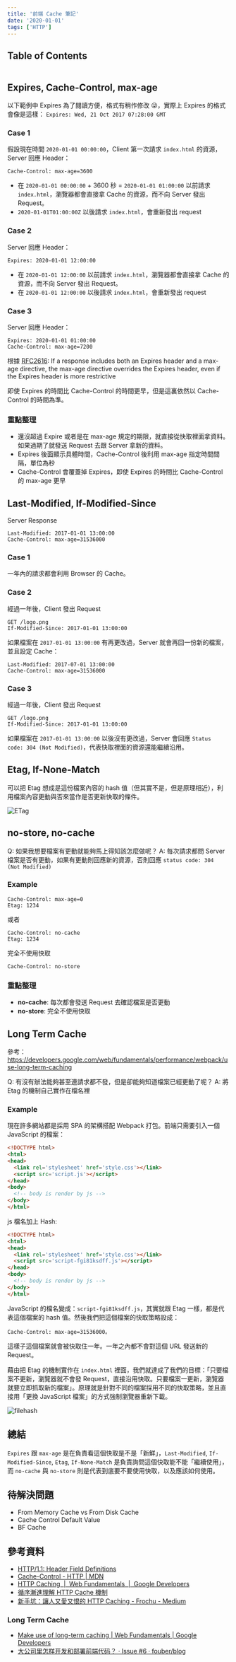 ```yaml
---
title: '前端 Cache 筆記'
date: '2020-01-01'
tags: ['HTTP']
---
```


## Table of Contents

```toc
```

## Expires, Cache-Control, max-age

以下範例中 Expires 為了閱讀方便，格式有稍作修改 😜，實際上 Expires 的格式會像是這樣： `Expires: Wed, 21 Oct 2017 07:28:00 GMT`

### Case 1

假設現在時間 `2020-01-01 00:00:00`，Client 第一次請求 `index.html` 的資源，
Server 回應 Header：

```http
Cache-Control: max-age=3600
```

- 在 `2020-01-01 00:00:00` + 3600 秒 = `2020-01-01 01:00:00` 以前請求 `index.html`，瀏覽器都會直接拿 Cache 的資源，而不向 Server 發出 Request。
- `2020-01-01T01:00:00Z` 以後請求 `index.html`，會重新發出 request

### Case 2

Server 回應 Header：

```http
Expires: 2020-01-01 12:00:00
```

- 在 `2020-01-01 12:00:00` 以前請求 `index.html`，瀏覽器都會直接拿 Cache 的資源，而不向 Server 發出 Request。
- 在 `2020-01-01 12:00:00` 以後請求 `index.html`，會重新發出 request

### Case 3

Server 回應 Header：

```http
Expires: 2020-01-01 01:00:00
Cache-Control: max-age=7200
```

根據 [RFC2616](https://www.w3.org/Protocols/rfc2616/rfc2616-sec14.html#sec14.9.3): If a response includes both an Expires header and a max-age directive, the max-age directive overrides the Expires header, even if the Expires header is more restrictive

即使 Expires 的時間比 Cache-Control 的時間更早，但是這裏依然以 Cache-Control 的時間為準。

### 重點整理

- 還沒超過 Expire 或者是在 max-age 規定的期限，就直接從快取裡面拿資料。如果過期了就發送 Request 去跟 Server 拿新的資料。
- Expires 後面顯示具體時間，Cache-Control 後利用 max-age 指定時間間隔，單位為秒
- Cache-Control 會覆蓋掉 Expires，即使 Expires 的時間比 Cache-Control 的 max-age 更早

## Last-Modified, If-Modified-Since

Server Response

```http
Last-Modified: 2017-01-01 13:00:00
Cache-Control: max-age=31536000
```

### Case 1

一年內的請求都會利用 Browser 的 Cache。

### Case 2

經過一年後，Client 發出 Request

```http
GET /logo.png
If-Modified-Since: 2017-01-01 13:00:00
```

如果檔案在 `2017-01-01 13:00:00` 有再更改過，Server 就會再回一份新的檔案，並且設定 Cache：

```http
Last-Modified: 2017-07-01 13:00:00
Cache-Control: max-age=31536000
```

### Case 3

經過一年後，Client 發出 Request

```http
GET /logo.png
If-Modified-Since: 2017-01-01 13:00:00
```

如果檔案在 `2017-01-01 13:00:00` 以後沒有更改過，Server 會回應 `Status code: 304 (Not Modified)`，代表快取裡面的資源還能繼續沿用。

## Etag, If-None-Match

可以把 Etag 想成是這份檔案內容的 hash 值（但其實不是，但是原理相近），利用檔案內容更動與否來當作是否更新快取的條件。

![ETag](../images/browser-cache/001.png)

## no-store, no-cache

Q: 如果我想要檔案有更動就能夠馬上得知該怎麼做呢？
A: 每次請求都問 Server 檔案是否有更動，如果有更動則回應新的資源，否則回應 `status code: 304 (Not Modified)`

### Example

```http
Cache-Control: max-age=0
Etag: 1234
```

或者

```http
Cache-Control: no-cache
Etag: 1234
```

完全不使用快取

```http
Cache-Control: no-store
```

### 重點整理

- **no-cache**: 每次都會發送 Request 去確認檔案是否更動
- **no-store**: 完全不使用快取

## Long Term Cache

參考：https://developers.google.com/web/fundamentals/performance/webpack/use-long-term-caching

Q: 有沒有辦法能夠甚至連請求都不發，但是卻能夠知道檔案已經更動了呢？
A: 將 Etag 的機制自己實作在檔名裡

### Example

現在許多網站都是採用 SPA 的架構搭配 Webpack 打包。前端只需要引入一個 JavaScript 的檔案：

```html
<!DOCTYPE html>
<html>
<head>
  <link rel='stylesheet' href='style.css'></link>
  <script src='script.js'></script>
</head>
<body>
  <!-- body is render by js -->
</body>
</html>
```

js 檔名加上 Hash:

```html
<!DOCTYPE html>
<html>
<head>
  <link rel='stylesheet' href='style.css'></link>
  <script src='script-fgi81ksdff.js'></script>
</head>
<body>
  <!-- body is render by js -->
</body>
</html>
```

JavaScript 的檔名變成：`script-fgi81ksdff.js`，其實就跟 Etag 一樣，都是代表這個檔案的 hash 值。然後我們把這個檔案的快取策略設成：

```http
Cache-Control: max-age=31536000。
```

這樣子這個檔案就會被快取住一年。一年之內都不會對這個 URL 發送新的 Request。

藉由把 Etag 的機制實作在 `index.html` 裡面，我們就達成了我們的目標：「只要檔案不更新，瀏覽器就不會發 Request，直接沿用快取。只要檔案一更新，瀏覽器就要立即抓取新的檔案」。原理就是針對不同的檔案採用不同的快取策略，並且直接用「更換 JavaScript 檔案」的方式強制瀏覽器重新下載。

![filehash](../images/browser-cache/002.png)

## 總結

`Expires` 跟 `max-age` 是在負責看這個快取是不是「新鮮」，`Last-Modified`, `If-Modified-Since`, `Etag`, `If-None-Match` 是負責詢問這個快取能不能「繼續使用」，而 `no-cache` 與 `no-store` 則是代表到底要不要使用快取，以及應該如何使用。

## 待解決問題

- From Memory Cache vs From Disk Cache
- Cache Control Default Value
- BF Cache

## 參考資料

- [HTTP/1.1: Header Field Definitions](https://www.w3.org/Protocols/rfc2616/rfc2616-sec14.html#sec14.9.1)
- [Cache-Control - HTTP | MDN](https://developer.mozilla.org/en-US/docs/Web/HTTP/Headers/Cache-Control)
- [HTTP Caching  |  Web Fundamentals  |  Google Developers](https://developers.google.com/web/fundamentals/performance/optimizing-content-efficiency/http-caching?hl=en)
- [循序漸進理解 HTTP Cache 機制](https://blog.techbridge.cc/2017/06/17/cache-introduction/)
- [新手坑：讓人又愛又恨的 HTTP Caching - Frochu - Medium](https://medium.com/frochu/http-caching-3382037ab06f)

### Long Term Cache

- [Make use of long-term caching | Web Fundamentals | Google Developers](https://developers.google.com/web/fundamentals/performance/webpack/use-long-term-caching)
- [大公司里怎样开发和部署前端代码？ · Issue #6 · fouber/blog](https://github.com/fouber/blog/issues/6)